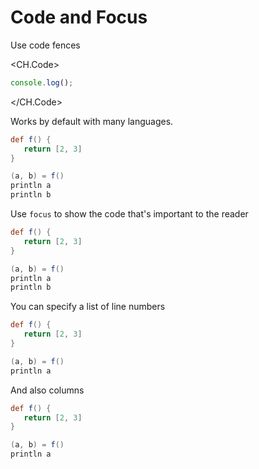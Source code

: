 
# Code and Focus

Use code fences

<CH.Code>

```js foo.js
console.log();
```

</CH.Code>

Works by default with many languages.

```groovy
def f() {
   return [2, 3]
}

(a, b) = f()
println a
println b
```

Use `focus` to show the code that's important to the reader

```groovy focus=5
def f() {
   return [2, 3]
}

(a, b) = f()
println a
println b
```

You can specify a list of line numbers

```groovy focus=1:3,6
def f() {
   return [2, 3]
}

(a, b) = f()
println a
```

And also columns

```groovy focus=2,5[1:6]
def f() {
   return [2, 3]
}

(a, b) = f()
println a
```
